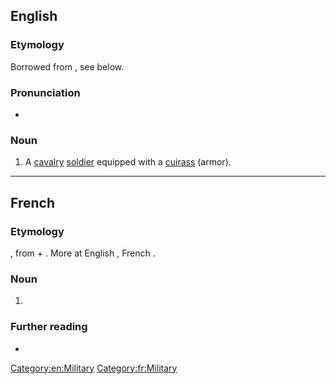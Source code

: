 ==English==

===Etymology===
Borrowed from {{bor|en|fr|cuirassier|notext=1}}, see below.

===Pronunciation===
* {{rhymes|ɪə(ɹ)|lang=en}}

===Noun===
{{en-noun}}

# {{lb|en|historical}} A [[cavalry]] [[soldier]] equipped with a [[cuirass]] (armor).

[[Category:en:Military]]

----

==French==

===Etymology===
{{etyl|fro|fr}} {{m|fro|cuiracer}}, from {{m|fro|cuirace}} + {{m|fro|-er}}. More at English {{m|en|cuirass}}, French {{m|fr|cuirasse}}.

===Noun===
{{fr-noun|m}}

# {{l|en|cuirassier}}

===Further reading===
* {{R:TLFi}}

[[Category:fr:Military]]